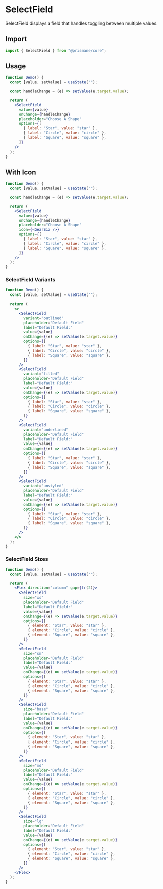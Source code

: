 # SelectField

SelectField displays a field that handles toggling between multiple values.

## Import

```js
import { SelectField } from "@prismane/core";
```

## Usage

```jsx
function Demo() {
  const [value, setValue] = useState("");

  const handleChange = (e) => setValue(e.target.value);

  return (
    <SelectField
      value={value}
      onChange={handleChange}
      placeholder="Choose A Shape"
      options={[
        { label: "Star", value: "star" },
        { label: "Circle", value: "circle" },
        { label: "Square", value: "square" },
      ]}
    />
  );
}
```

## With Icon

```jsx
function Demo() {
  const [value, setValue] = useState("");

  const handleChange = (e) => setValue(e.target.value);

  return (
    <SelectField
      value={value}
      onChange={handleChange}
      placeholder="Choose A Shape"
      icon={<GearSix />}
      options={[
        { label: "Star", value: "star" },
        { label: "Circle", value: "circle" },
        { label: "Square", value: "square" },
      ]}
    />
  );
}
```

### SelectField Variants

```jsx
function Demo() {
  const [value, setValue] = useState("");

  return (
    <>
      <SelectField
        variant="outlined"
        placeholder="Default Field"
        label="Default Field:"
        value={value}
        onChange={(e) => setValue(e.target.value)}
        options={[
          { label: "Star", value: "star" },
          { label: "Circle", value: "circle" },
          { label: "Square", value: "square" },
        ]}
      />
      <SelectField
        variant="filled"
        placeholder="Default Field"
        label="Default Field:"
        value={value}
        onChange={(e) => setValue(e.target.value)}
        options={[
          { label: "Star", value: "star" },
          { label: "Circle", value: "circle" },
          { label: "Square", value: "square" },
        ]}
      />
      <SelectField
        variant="underlined"
        placeholder="Default Field"
        label="Default Field:"
        value={value}
        onChange={(e) => setValue(e.target.value)}
        options={[
          { label: "Star", value: "star" },
          { label: "Circle", value: "circle" },
          { label: "Square", value: "square" },
        ]}
      />
      <SelectField
        variant="unstyled"
        placeholder="Default Field"
        label="Default Field:"
        value={value}
        onChange={(e) => setValue(e.target.value)}
        options={[
          { label: "Star", value: "star" },
          { label: "Circle", value: "circle" },
          { label: "Square", value: "square" },
        ]}
      />
    </>
  );
}
```

### SelectField Sizes

```jsx
function Demo() {
  const [value, setValue] = useState("");

  return (
    <Flex direction="column" gap={fr(2)}>
      <SelectField
        size="xs"
        placeholder="Default Field"
        label="Default Field:"
        value={value}
        onChange={(e) => setValue(e.target.value)}
        options={[
          { element: "Star", value: "star" },
          { element: "Circle", value: "circle" },
          { element: "Square", value: "square" },
        ]}
      />
      <SelectField
        size="sm"
        placeholder="Default Field"
        label="Default Field:"
        value={value}
        onChange={(e) => setValue(e.target.value)}
        options={[
          { element: "Star", value: "star" },
          { element: "Circle", value: "circle" },
          { element: "Square", value: "square" },
        ]}
      />
      <SelectField
        size="base"
        placeholder="Default Field"
        label="Default Field:"
        value={value}
        onChange={(e) => setValue(e.target.value)}
        options={[
          { element: "Star", value: "star" },
          { element: "Circle", value: "circle" },
          { element: "Square", value: "square" },
        ]}
      />
      <SelectField
        size="md"
        placeholder="Default Field"
        label="Default Field:"
        value={value}
        onChange={(e) => setValue(e.target.value)}
        options={[
          { element: "Star", value: "star" },
          { element: "Circle", value: "circle" },
          { element: "Square", value: "square" },
        ]}
      />
      <SelectField
        size="lg"
        placeholder="Default Field"
        label="Default Field:"
        value={value}
        onChange={(e) => setValue(e.target.value)}
        options={[
          { element: "Star", value: "star" },
          { element: "Circle", value: "circle" },
          { element: "Square", value: "square" },
        ]}
      />
    </Flex>
  );
}
```
